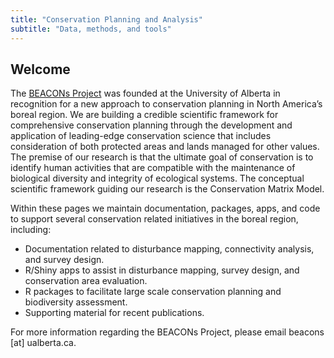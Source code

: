 ```yaml
---
title: "Conservation Planning and Analysis"
subtitle: "Data, methods, and tools"
---
```


## Welcome {#welcome}

The [BEACONs Project](https://beaconsproject.ualberta.ca/) was founded at the University of Alberta in recognition for a new approach to conservation planning in North America's boreal region. We are building a credible scientific framework for comprehensive conservation planning through the development and application of leading-edge conservation science that includes consideration of both protected areas and lands managed for other values. The premise of our research is that the ultimate goal of conservation is to identify human activities that are compatible with the maintenance of biological diversity and integrity of ecological systems. The conceptual scientific framework guiding our research is the Conservation Matrix Model.

Within these pages we maintain documentation, packages, apps, and code to support several conservation related initiatives in the boreal region, including:

- Documentation related to disturbance mapping, connectivity analysis, and survey design.
- R/Shiny apps to assist in disturbance mapping, survey design, and conservation area evaluation.
- R packages to facilitate large scale conservation planning and biodiversity assessment.
- Supporting material for recent publications.

For more information regarding the BEACONs Project, please email beacons [at] ualberta.ca.
